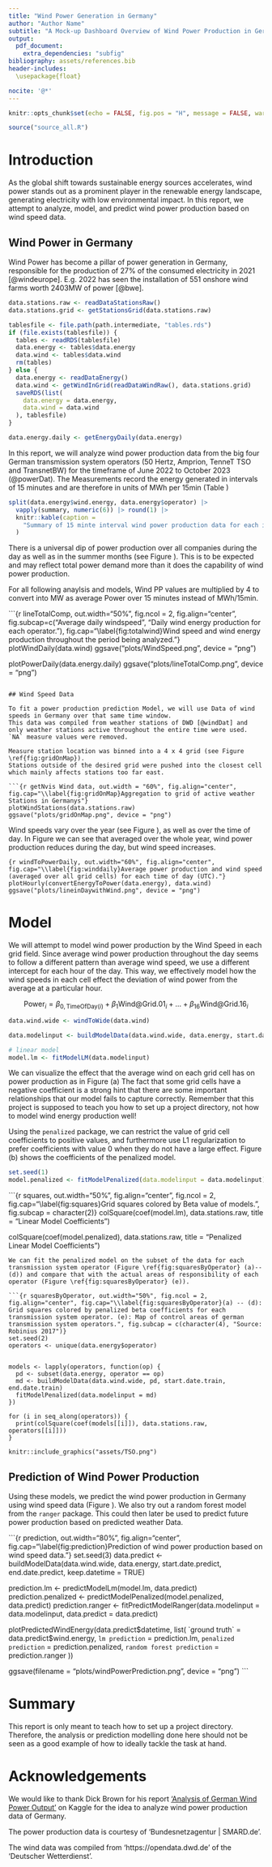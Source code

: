 ```yaml
---
title: "Wind Power Generation in Germany"
author: "Author Name"
subtitle: "A Mock-up Dashboard Overview of Wind Power Production in Germany"
output:
  pdf_document:
    extra_dependencies: "subfig"
bibliography: assets/references.bib
header-includes:
  \usepackage{float}

nocite: '@*'
---
```


```r
knitr::opts_chunk$set(echo = FALSE, fig.pos = "H", message = FALSE, warning = TRUE)

source("source_all.R")
```

\newpage

\tableofcontents

\listoftables

\listoffigures

\newpage

# Introduction

As the global shift towards sustainable energy sources accelerates, wind power stands out as a prominent player in the renewable energy landscape, generating electricity with low environmental impact.
In this report, we attempt to analyze, model, and predict wind power production based on wind speed data.

## Wind Power in Germany

Wind Power has become a pillar of power generation in Germany, responsible for the production of $27\%$ of the consumed electricity in 2021 [@windeurope].
E.g.\ 2022 has seen the installation of 551 onshore wind farms worth 2403MW of power [@bwe].

```r
data.stations.raw <- readDataStationsRaw()
data.stations.grid <- getStationsGrid(data.stations.raw)

tablesfile <- file.path(path.intermediate, "tables.rds")
if (file.exists(tablesfile)) {
  tables <- readRDS(tablesfile)
  data.energy <- tables$data.energy
  data.wind <- tables$data.wind
  rm(tables)
} else {
  data.energy <- readDataEnergy()
  data.wind <- getWindInGrid(readDataWindRaw(), data.stations.grid)
  saveRDS(list(
    data.energy = data.energy,
    data.wind = data.wind
  ), tablesfile)
}

data.energy.daily <- getEnergyDaily(data.energy)
```

In this report, we will analyze wind power production data from the big four German transmission system operators (50 Hertz, Amprion, TenneT TSO and TransnetBW) for the timeframe of June 2022 to October 2023 (@powerDat).
The Measurements record the energy generated in intervals of 15 minutes and are therefore in units of MWh per 15min (Table \ref{tbl:summary})

```r
split(data.energy$wind.energy, data.energy$operator) |>
  vapply(summary, numeric(6)) |> round(1) |>
  knitr::kable(caption =
    "Summary of 15 minte interval wind power production data for each investigated company.\\label{tbl:summary}"
  )
```

There is a universal dip of power production over all companies during the day as well as in the summer months (see Figure \ref{fig:totalwind}).
This is to be expected and may reflect total power demand more than it does the capability of wind power production.

For all following anaylsis and models, Wind PP values are multiplied by 4 to convert into MW as average Power over 15 minutes instead of MWh/15min.


```{r lineTotalComp, out.width="50%", fig.ncol = 2,  fig.align="center", fig.subcap=c("Average daily windspeed", "Daily wind energy production for each operator."), fig.cap="\\label{fig:totalwind}Wind speed and wind energy production throughout the period being analyzed."}
plotWindDaily(data.wind)
ggsave("plots/WindSpeed.png", device = "png")

plotPowerDaily(data.energy.daily)
ggsave("plots/lineTotalComp.png", device = "png")
```

## Wind Speed Data

To fit a power production prediction Model, we will use Data of wind speeds in Germany over that same time window.
This data was compiled from weather stations of DWD [@windDat] and only weather stations active throughout the entire time were used.
`NA` measure values were removed.

Measure station location was binned into a 4 x 4 grid (see Figure \ref{fig:gridOnMap}).
Stations outside of the desired grid were pushed into the closest cell which mainly affects stations too far east.

```{r getNvis Wind data, out.width = "60%", fig.align="center", fig.cap="\\label{fig:gridOnMap}Aggregation to grid of active weather Stations in Germanys"}
plotWindStations(data.stations.raw)
ggsave("plots/gridOnMap.png", device = "png")
```


Wind speeds vary over the year (see Figure \ref{fig:totalwind}), as well as over the time of day.
In Figure \ref{fig:winddaily} we can see that averaged over the whole year, wind power production reduces during the day, but wind speed increases.

```{r windToPowerDaily, out.width="60%", fig.align="center", fig.cap="\\label{fig:winddaily}Average power production and wind speed (averaged over all grid cells) for each time of day (UTC)."}
plotHourly(convertEnergyToPower(data.energy), data.wind)
ggsave("plots/lineinDaywithWind.png", device = "png")
```

# Model

We will attempt to model wind power production by the Wind Speed in each grid field.
Since average wind power production throughout the day seems to follow a different pattern than average wind speed, we use a different intercept for each hour of the day.
This way, we effectively model how the wind speeds in each cell effect the deviation of wind power from the average at a particular hour.

$$
\text{Power}_i = \beta_{0,\text{TimeOfDay}(i)} + \beta_1 \text{Wind@Grid.01}_{i} + ... +\beta_{16} \text{Wind@Grid.16}_{i}
$$

```r
data.wind.wide <- windToWide(data.wind)

data.modelinput <- buildModelData(data.wind.wide, data.energy, start.date.train, end.date.train)

# linear model
model.lm <- fitModelLM(data.modelinput)
```

We can visualize the effect that the average wind on each grid cell has on power production as in Figure \ref{fig:squares} (a)
The fact that some grid cells have a negative coefficient is a strong hint that there are some important relationships that our model fails to capture correctly.
Remember that this project is supposed to teach you how to set up a project directory, not how to model wind energy production well!

Using the `penalized` package, we can restrict the value of grid cell coefficients to positive values, and furthermore use L1 regularization to prefer coefficients with value 0 when they do not have a large effect. Figure \ref{fig:squares} (b) shows the coefficients of the penalized model.

```r
set.seed(1)
model.penalized <- fitModelPenalized(data.modelinput = data.modelinput)
```

```{r squares, out.width="50%", fig.align="center", fig.ncol = 2, fig.cap="\\label{fig:squares}Grid squares colored by Beta value of models.", fig.subcap = character(2)}
colSquare(coef(model.lm), data.stations.raw, title = "Linear Model Coefficients")

colSquare(coef(model.penalized), data.stations.raw, title = "Penalized Linear Model Coefficients")
```
We can fit the penalized model on the subset of the data for each transmission system operator (Figure \ref{fig:squaresByOperator} (a)--(d)) and compare that with the actual areas of responsibility of each operator (Figure \ref{fig:squaresByOperator} (e)). 

```{r squaresByOperator, out.width="50%", fig.ncol = 2, fig.align="center", fig.cap="\\label{fig:squaresByOperator}(a) -- (d): Grid squares colored by penalized beta coefficients for each transmission system operator. (e): Map of control areas of german transmission system operators.", fig.subcap = c(character(4), "Source: Robinius 2017")}
set.seed(2)
operators <- unique(data.energy$operator)


models <- lapply(operators, function(op) {
  pd <- subset(data.energy, operator == op)
  md <- buildModelData(data.wind.wide, pd, start.date.train, end.date.train)
  fitModelPenalized(data.modelinput = md)
})

for (i in seq_along(operators)) {
  print(colSquare(coef(models[[i]]), data.stations.raw, operators[[i]]))
}

knitr::include_graphics("assets/TSO.png")
```

## Prediction of Wind Power Production

Using these models, we predict the wind power production in Germany using wind speed data (Figure \ref{fig:prediction}).
We also try out a random forest model from the `ranger` package.
This could then later be used to predict future power production based on predicted weather Data.

```{r prediction, out.width="80%", fig.align="center", fig.cap="\\label{fig:prediction}Prediction of wind power production based on wind speed data."}
set.seed(3)
data.predict <- buildModelData(data.wind.wide, data.energy, start.date.predict, end.date.predict, keep.datetime = TRUE)

prediction.lm <- predictModelLm(model.lm, data.predict)
prediction.penalized <- predictModelPenalized(model.penalized, data.predict)
prediction.ranger <- fitPredictModelRanger(data.modelinput = data.modelinput, data.predict = data.predict)

plotPredictedWindEnergy(data.predict$datetime, list(
  `ground truth` = data.predict$wind.energy,
  `lm prediction` = prediction.lm,
  `penalized prediction` = prediction.penalized,
  `random forest prediction` = prediction.ranger
))

ggsave(filename = "plots/windPowerPrediction.png", device = "png")
```

# Summary

This report is only meant to teach how to set up a project directory.
Therefore, the analysis or prediction modelling done here should not be seen as a good example of how to ideally tackle the task at hand.

# Acknowledgements {.unlisted .unnumbered}

We would like to thank Dick Brown for his report ['Analysis of German Wind Power Output'](https://www.kaggle.com/code/dickbrown/german-wind-power) on Kaggle for the idea to analyze wind power production data of Germany.
  
The power production data is courtesy of 'Bundesnetzagentur | SMARD.de'.

The wind data was compiled from 'https://opendata.dwd.de' of the 'Deutscher Wetterdienst'.

\section{References}
